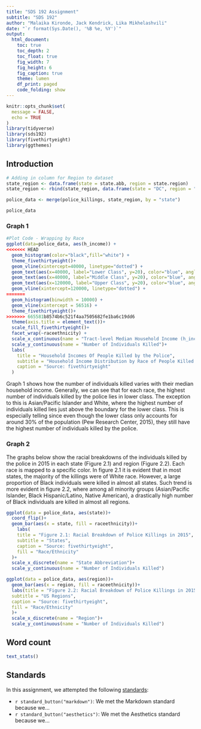 ```yaml
---
title: "SDS 192 Assignment"
subtitle: "SDS 192"
author: "Malaika Kironde, Jack Kendrick, Lika Mikhelashvili"
date: "`r format(Sys.Date(), '%B %e, %Y')`"
output: 
  html_document:
    toc: true
    toc_depth: 2
    toc_float: true
    fig_width: 7
    fig_height: 6
    fig_caption: true
    theme: lumen
    df_print: paged
    code_folding: show
---
```


```r
knitr::opts_chunk$set(
  message = FALSE,
  echo = TRUE
)
library(tidyverse)
library(sds192)
library(fivethirtyeight)
library(ggthemes)
```

## Introduction


```r

# Adding in column for Region to dataset
state_region <- data.frame(state = state.abb, region = state.region)
state_region <- rbind(state_region, data.frame(state = "DC", region = "South"))

police_data <- merge(police_killings, state_region, by = "state")
```

```r
police_data
```


### Graph 1

```r
#Plot Code - Wrapping by Race
ggplot(data=police_data, aes(h_income)) +
<<<<<<< HEAD
  geom_histogram(color="black",fill="white") +
  theme_fivethirtyeight()+ 
  geom_vline(xintercept=40000, linetype="dotted") +
  geom_text(aes(x=40000, label="Lower Class", y=20), color="blue", angle=90, vjust = -0.5, size=2) + 
  geom_text(aes(x=40000, label="Middle Class", y=20), color="blue", angle=90, vjust=1.5, size=2) +
  geom_text(aes(x=120000, label="Upper Class", y=20), color="blue", angle=90, vjust=1.5, size=2) +
  geom_vline(xintercept=120000, linetype="dotted") +
=======
  geom_histogram(binwidth = 10000) +
  geom_vline(xintercept = 56516) +
  theme_fivethirtyeight()+
>>>>>>> 665581b8574b6c521f4aa7505682fe1ba6c19dd6
  theme(axis.title = element_text())+
  scale_fill_fivethirtyeight()+
  facet_wrap(~raceethnicity) + 
  scale_x_continuous(name = "Tract-level Median Household Income (h_income)")+
  scale_y_continuous(name = "Number of Individuals Killed")+
  labs(
    title = "Household Incomes Of People Killed by the Police", 
    subtitle = "Household Income Distribution by Race of People Killed by the Police in 2015",
    caption = "Source: fivethirtyeight"
  )
```

Graph 1 shows how the number of individuals killed varies with their median household income. Generally, we can see that for each race, the highest number of individuals killed by the police lies in lower class. The exception to this is Asian/Pacific Islander and White, where the highest number of individuals killed lies just above the boundary for the lower class. This is especially telling since even though the lower class only accounts for around 30% of the population (Pew Research Center, 2015), they still have the highest number of individuals killed by the police.

### Graph 2

The graphs below show the racial breakdowns of the individuals killed by the police in 2015 in each state (Figure 2.1) and region (Figure 2.2). Each race is mapped to a specific color. In figure 2.1 it is evident that in most states, the majority of the killings were of White race. However, a large proportion of Black individuals were killed in almost all states. Such trend is more evident in figure 2.2, where among all minority groups (Asian/Pacific Islander, Black Hispanic/Latino, Native American), a drastically high number of Black individuals are killed in almost all regions. 

```r
ggplot(data = police_data, aes(state))+
  coord_flip()+
  geom_bar(aes(x = state, fill = raceethnicity))+
    labs(
    title = "Figure 2.1: Racial Breakdown of Police Killings in 2015", 
    subtitle = "States",
    caption = "Source: fivethirtyeight",
    fill = "Race/Ethnicity"
  )+
  scale_x_discrete(name = "State Abbreviation")+
  scale_y_continuous(name = "Number of Individuals Killed")
```

```r
ggplot(data = police_data, aes(region))+
  geom_bar(aes(x = region, fill = raceethnicity))+
  labs(title = "Figure 2.2: Racial Breakdown of Police Killings in 2015",
  subtitle = "US Regions",
  caption = "Source: fivethirtyeight",
  fill = "Race/Ethnicity"
  )+
  scale_x_discrete(name = "Region")+
  scale_y_continuous(name = "Number of Individuals Killed")
```


## Word count

```r
text_stats()
```

## Standards

In this assignment, we attempted the following [standards](https://beanumber.github.io/sds192/standards.html):

- `r standard_button("markdown")`: We met the Markdown standard because we...
- `r standard_button("aesthetics")`: We met the Aesthetics standard because we...



